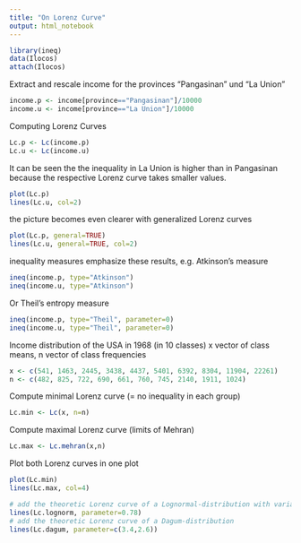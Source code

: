 ```yaml
---
title: "On Lorenz Curve"
output: html_notebook
---
```


```r
library(ineq)
data(Ilocos)
attach(Ilocos)
```

Extract and rescale income for the provinces "Pangasinan" und "La Union"
```r
income.p <- income[province=="Pangasinan"]/10000
income.u <- income[province=="La Union"]/10000
```

Computing Lorenz Curves
```r
Lc.p <- Lc(income.p)
Lc.u <- Lc(income.u)
```


It can be seen the the inequality in La Union is higher than in
Pangasinan because the respective Lorenz curve takes smaller values.
```r
plot(Lc.p)
lines(Lc.u, col=2)
```
the picture becomes even clearer with generalized Lorenz curves
```r
plot(Lc.p, general=TRUE)
lines(Lc.u, general=TRUE, col=2)
```

inequality measures emphasize these results, e.g. Atkinson's measure
```r
ineq(income.p, type="Atkinson")
ineq(income.u, type="Atkinson")
```

Or Theil's entropy measure
```r
ineq(income.p, type="Theil", parameter=0)
ineq(income.u, type="Theil", parameter=0)
```

Income distribution of the USA in 1968 (in 10 classes)
x vector of class means, n vector of class frequencies
```r
x <- c(541, 1463, 2445, 3438, 4437, 5401, 6392, 8304, 11904, 22261)
n <- c(482, 825, 722, 690, 661, 760, 745, 2140, 1911, 1024)
```


Compute minimal Lorenz curve (= no inequality in each group)
```r
Lc.min <- Lc(x, n=n)
```

Compute maximal Lorenz curve (limits of Mehran)
```r
Lc.max <- Lc.mehran(x,n)
```

Plot both Lorenz curves in one plot
```r
plot(Lc.min)
lines(Lc.max, col=4)

# add the theoretic Lorenz curve of a Lognormal-distribution with variance 0.78
lines(Lc.lognorm, parameter=0.78)
# add the theoretic Lorenz curve of a Dagum-distribution
lines(Lc.dagum, parameter=c(3.4,2.6))
```

